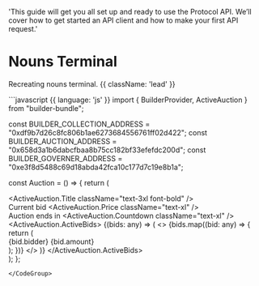  'This guide will get you all set up and ready to use the Protocol API. We’ll cover how to get started an API client and how to make your first API request.'

# Nouns Terminal

Recreating nouns terminal. {{ className: 'lead' }}

<CodeGroup>
```javascript {{ language: 'js' }}
import { BuilderProvider, ActiveAuction } from "builder-bundle";

const BUILDER_COLLECTION_ADDRESS = "0xdf9b7d26c8fc806b1ae6273684556761ff02d422";
const BUILDER_AUCTION_ADDRESS = "0x658d3a1b6dabcfbaa8b75cc182bf33efefdc200d";
const BUILDER_GOVERNER_ADDRESS = "0xe3f8d5488c69d18abda42fca10c177d7c19e8b1a";

const Auction = () => {
  return (
    <BuilderProvider
      collectionAddress={BUILDER_COLLECTION_ADDRESS}
      auctionAddress={BUILDER_AUCTION_ADDRESS}
      governerAddress={BUILDER_GOVERNER_ADDRESS}
    >
      <div className="flex items-center justify-center h-screen w-screen bg-gray-100">
        <div className="grid grid-cols-2 gap-6 border rounded shadow-lg bg-white px-6 py-6">
          <ActiveAuction className="w-96 h-96 rounded" />
          <div className="space-y-8">
            <ActiveAuction.Title className="text-3xl font-bold" />
            <div className="grid grid-cols-2 gap-4 mt-6">
              <div className="flex flex-col">
                <label className="text-gray-400">Current bid</label>
                <ActiveAuction.Price className="text-xl" />
              </div>
              <div className="flex flex-col">
                <label className="text-gray-400">Auction ends in</label>
                <ActiveAuction.Countdown className="text-xl" />
              </div>
            </div>
            <ActiveAuction.ActiveBids>
              {(bids: any) => (
                <>
                  {bids.map((bid: any) => {
                    return (
                      <div className="flex flex-row">
                        <span>{bid.bidder}</span>
                        <span>{bid.amount}</span>
                      </div>
                    );
                  })}
                </>
              )}
            </ActiveAuction.ActiveBids>
          </div>
        </div>
      </div>
    </BuilderProvider>
  );
};
```
</CodeGroup>





